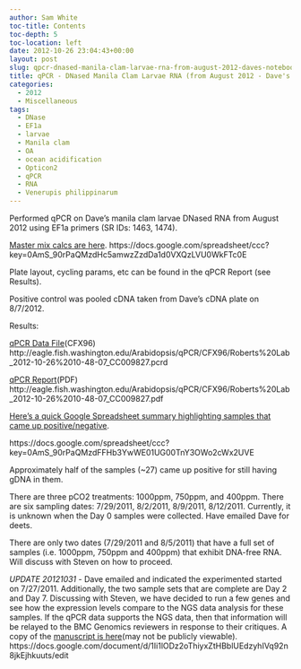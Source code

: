 ```yaml
---
author: Sam White
toc-title: Contents
toc-depth: 5
toc-location: left
date: 2012-10-26 23:04:43+00:00
layout: post
slug: qpcr-dnased-manila-clam-larvae-rna-from-august-2012-daves-notebook
title: qPCR - DNased Manila Clam Larvae RNA (from August 2012 - Dave's Notebook)
categories:
  - 2012
  - Miscellaneous
tags:
  - DNase
  - EF1a
  - larvae
  - Manila clam
  - OA
  - ocean acidification
  - Opticon2
  - qPCR
  - RNA
  - Venerupis philippinarum
---
```


Performed qPCR on Dave's manila clam larvae DNased RNA from August 2012 using EF1a primers (SR IDs: 1463, 1474).

[Master mix calcs are here](https://docs.google.com/spreadsheet/ccc?key=0AmS_90rPaQMzdHc5amwzZzdDa1d0VXQzLVU0WkFTc0E). https://docs.google.com/spreadsheet/ccc?key=0AmS_90rPaQMzdHc5amwzZzdDa1d0VXQzLVU0WkFTc0E

Plate layout, cycling params, etc can be found in the qPCR Report (see Results).

Positive control was pooled cDNA taken from Dave's cDNA plate on 8/7/2012.

Results:

[qPCR Data File](https://eagle.fish.washington.edu/Arabidopsis/qPCR/CFX96/Roberts%20Lab_2012-10-26%2010-48-07_CC009827.pcrd)(CFX96) http://eagle.fish.washington.edu/Arabidopsis/qPCR/CFX96/Roberts%20Lab_2012-10-26%2010-48-07_CC009827.pcrd

[qPCR Report](https://eagle.fish.washington.edu/Arabidopsis/qPCR/CFX96/Roberts%20Lab_2012-10-26%2010-48-07_CC009827.pdf)(PDF) http://eagle.fish.washington.edu/Arabidopsis/qPCR/CFX96/Roberts%20Lab_2012-10-26%2010-48-07_CC009827.pdf

[Here's a quick Google Spreadsheet summary highlighting samples that came up positive/negative](https://docs.google.com/spreadsheet/ccc?key=0AmS_90rPaQMzdFFHb3YwWE01UG00TnY3OWo2cWx2UVE).

https://docs.google.com/spreadsheet/ccc?key=0AmS_90rPaQMzdFFHb3YwWE01UG00TnY3OWo2cWx2UVE

Approximately half of the samples (~27) came up positive for still having gDNA in them.

There are three pCO2 treatments: 1000ppm, 750ppm, and 400ppm. There are six sampling dates: 7/29/2011, 8/2/2011, 8/9/2011, 8/12/2011. Currently, it is unknown when the Day 0 samples were collected. Have emailed Dave for deets.

There are only two dates (7/29/2011 and 8/5/2011) that have a full set of samples (i.e. 1000ppm, 750ppm and 400ppm) that exhibit DNA-free RNA. Will discuss with Steven on how to proceed.

_UPDATE 20121031_ - Dave emailed and indicated the experimented started on 7/27/2011. Additionally, the two sample sets that are complete are Day 2 and Day 7. Discussing with Steven, we have decided to run a few genes and see how the expression levels compare to the NGS data analysis for these samples. If the qPCR data supports the NGS data, then that information will be relayed to the BMC Genomics reviewers in response to their critiques. A copy of the [manuscript is here](https://docs.google.com/document/d/1Ii1lODz2oThiyxZtHBblUEdzyhIVq92n8jkEjhkuuts/edit)(may not be publicly viewable). https://docs.google.com/document/d/1Ii1lODz2oThiyxZtHBblUEdzyhIVq92n8jkEjhkuuts/edit
